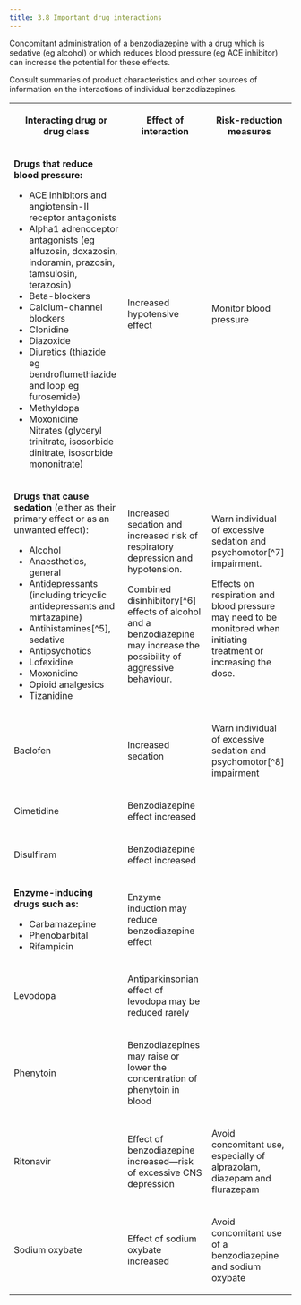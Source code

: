 ```yaml
---
title: 3.8 Important drug interactions
---
```



  
 Concomitant administration of a benzodiazepine with a drug which is sedative (eg alcohol) or which reduces blood pressure (eg ACE inhibitor) can increase the potential for these effects.  
  
Consult summaries of product characteristics and other sources of information on the interactions of individual benzodiazepines.

  


<table>
 <tr>
  <th>
   <p>
    <strong>
     Interacting drug or drug class
    </strong>
   </p>
  </th>
  <th>
   <p>
    <strong>
     Effect of interaction
    </strong>
   </p>
  </th>
  <th>
   <p>
    <strong>
     Risk-reduction measures
    </strong>
   </p>
  </th>
 </tr>
 <tr>
  <td>
   <p>
    <strong>
     Drugs that reduce blood pressure:
    </strong>
   </p>
   <ul>
    <li>
     ACE inhibitors and angiotensin-II receptor antagonists
    </li>
    <li>
     Alpha1 adrenoceptor antagonists (eg alfuzosin, doxazosin, indoramin, prazosin, tamsulosin, terazosin)
    </li>
    <li>
     Beta-blockers
    </li>
    <li>
     Calcium-channel blockers
    </li>
    <li>
     Clonidine
    </li>
    <li>
     Diazoxide
    </li>
    <li>
     Diuretics (thiazide eg bendroflumethiazide and loop eg furosemide)
    </li>
    <li>
     Methyldopa
    </li>
    <li>
     Moxonidine
     <br/>
     Nitrates (glyceryl trinitrate, isosorbide dinitrate, isosorbide mononitrate)
    </li>
   </ul>
  </td>
  <td>
   <p>
    Increased hypotensive effect
   </p>
  </td>
  <td>
   <p>
    Monitor blood pressure
   </p>
  </td>
 </tr>
 <tr>
  <td>
   <p>
    <strong>
     Drugs that cause sedation
    </strong>
    (either as their primary effect or as an unwanted effect):
   </p>
   <ul>
    <li>
     Alcohol
    </li>
    <li>
     Anaesthetics, general
    </li>
    <li>
     Antidepressants (including tricyclic antidepressants and mirtazapine)
    </li>
    <li>
     Antihistamines[^5], sedative
    </li>
    <li>
     Antipsychotics
    </li>
    <li>
     Lofexidine
    </li>
    <li>
     Moxonidine
    </li>
    <li>
     Opioid analgesics
    </li>
    <li>
     Tizanidine
    </li>
   </ul>
  </td>
  <td>
   <p>
    Increased sedation and increased risk of respiratory depression and hypotension.
   </p>
   <p>
    Combined disinhibitory[^6] effects of alcohol and a benzodiazepine may increase the possibility of aggressive behaviour.
   </p>
  </td>
  <td>
   <p>
    Warn individual of excessive sedation and psychomotor[^7] impairment.
   </p>
   <p>
    Effects on respiration and blood pressure may need to be monitored when initiating treatment or increasing the dose.
   </p>
  </td>
 </tr>
 <tr>
  <td>
   <p>
    Baclofen
   </p>
  </td>
  <td>
   <p>
    Increased sedation
   </p>
  </td>
  <td>
   <p>
    Warn individual of excessive sedation and psychomotor[^8] impairment
   </p>
  </td>
 </tr>
 <tr>
  <td>
   <p>
    Cimetidine
   </p>
  </td>
  <td>
   <p>
    Benzodiazepine effect increased
   </p>
  </td>
  <td>
  </td>
 </tr>
 <tr>
  <td>
   <p>
    Disulfiram
   </p>
  </td>
  <td>
   <p>
    Benzodiazepine effect increased
   </p>
  </td>
  <td>
  </td>
 </tr>
 <tr>
  <td>
   <p>
    <strong>
     Enzyme-inducing drugs such as:
    </strong>
   </p>
   <ul>
    <li>
     Carbamazepine
    </li>
    <li>
     Phenobarbital
    </li>
    <li>
     Rifampicin
    </li>
   </ul>
  </td>
  <td>
   <p>
    Enzyme induction may reduce benzodiazepine effect
   </p>
  </td>
  <td>
  </td>
 </tr>
 <tr>
  <td>
   <p>
    Levodopa
   </p>
  </td>
  <td>
   <p>
    Antiparkinsonian effect of levodopa may be reduced rarely
   </p>
  </td>
  <td>
  </td>
 </tr>
 <tr>
  <td>
   <p>
    Phenytoin
   </p>
  </td>
  <td>
   <p>
    Benzodiazepines may raise or lower the concentration of phenytoin in blood
   </p>
  </td>
  <td>
  </td>
 </tr>
 <tr>
  <td>
   <p>
    Ritonavir
   </p>
  </td>
  <td>
   <p>
    Effect of benzodiazepine increased—risk of excessive CNS depression
   </p>
  </td>
  <td>
   <p>
    Avoid concomitant use, especially of alprazolam, diazepam and flurazepam
   </p>
  </td>
 </tr>
 <tr>
  <td>
   <p>
    Sodium oxybate
   </p>
  </td>
  <td>
   <p>
    Effect of sodium oxybate increased
   </p>
  </td>
  <td>
   <p>
    Avoid concomitant use of a benzodiazepine and sodium oxybate
   </p>
  </td>
 </tr>
</table>



[^1]: A substance that blocks the effects of histamine. Histamine is released when the body mounts an immune response and it is responsible for many allergy-related symptoms


[^2]: Loss of inhibition which can lead to lack of restraint and disregard for social conventions


[^3]: Level of consciousness or cognitive ability linked to motor behaviour


[^4]: Level of consciousness or cognitive ability linked to motor behaviour


[^5]: A substance that blocks the effects of histamine. Histamine is released when the body mounts an immune response and it is responsible for many allergy-related symptoms


[^6]: Loss of inhibition which can lead to lack of restraint and disregard for social conventions


[^7]: Level of consciousness or cognitive ability linked to motor behaviour


[^8]: Level of consciousness or cognitive ability linked to motor behaviour
